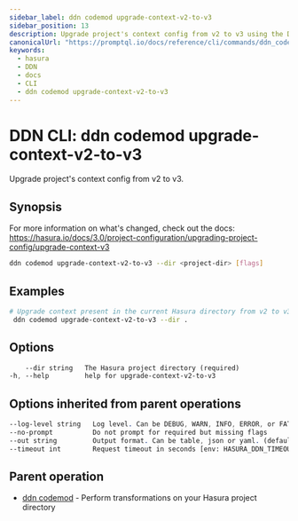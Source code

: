 ```yaml
---
sidebar_label: ddn codemod upgrade-context-v2-to-v3
sidebar_position: 13
description: Upgrade project's context config from v2 to v3 using the DDN CLI
canonicalUrl: "https://promptql.io/docs/reference/cli/commands/ddn_codemod_upgrade-context-v2-to-v3"
keywords:
  - hasura
  - DDN
  - docs
  - CLI
  - ddn codemod upgrade-context-v2-to-v3
---
```


# DDN CLI: ddn codemod upgrade-context-v2-to-v3

Upgrade project's context config from v2 to v3.

## Synopsis

For more information on what's changed, check out the docs: https://hasura.io/docs/3.0/project-configuration/upgrading-project-config/upgrade-context-v3

```bash
ddn codemod upgrade-context-v2-to-v3 --dir <project-dir> [flags]
```

## Examples

```bash
# Upgrade context present in the current Hasura directory from v2 to v3
 ddn codemod upgrade-context-v2-to-v3 --dir .
```

## Options

```sass
    --dir string   The Hasura project directory (required)
-h, --help         help for upgrade-context-v2-to-v3
```

## Options inherited from parent operations

```sass
--log-level string   Log level. Can be DEBUG, WARN, INFO, ERROR, or FATAL. (default "INFO")
--no-prompt          Do not prompt for required but missing flags
--out string         Output format. Can be table, json or yaml. (default "table")
--timeout int        Request timeout in seconds [env: HASURA_DDN_TIMEOUT] (default 100)
```

## Parent operation

- [ddn codemod](/reference/cli/commands/ddn_codemod) - Perform transformations on your Hasura project directory

